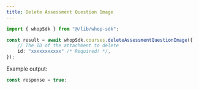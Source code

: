 ```yaml
---
title: Delete Assessment Question Image
---
```


```typescript
import { whopSdk } from "@/lib/whop-sdk";

const result = await whopSdk.courses.deleteAssessmentQuestionImage({
	// The ID of the attachment to delete
	id: "xxxxxxxxxxx" /* Required! */,
});

```

Example output:

```typescript
const response = true;

```
